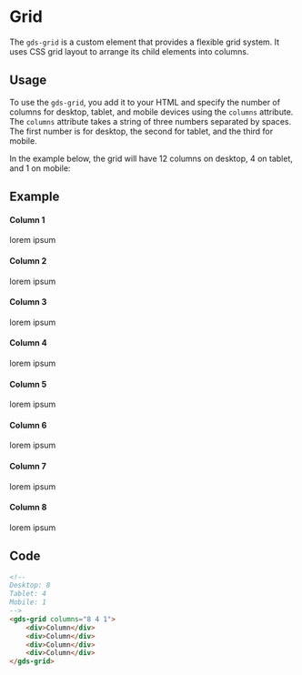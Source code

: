 

<Meta title="Components/Grid" />

# Grid

The `gds-grid` is a custom element that provides a flexible grid system. It uses CSS grid layout to arrange its child elements into columns.

## Usage

To use the `gds-grid`, you add it to your HTML and specify the number of columns for desktop, tablet, and mobile devices using the `columns` attribute. The `columns` attribute takes a string of three numbers separated by spaces. The first number is for desktop, the second for tablet, and the third for mobile.

In the example below, the grid will have 12 columns on desktop, 4 on tablet, and 1 on mobile:

## Example 
<gds-grid columns="8 4 1" gap="xxl xs xxxl" padding="xxl l m" fluid>
    <div>
        <h4>Column 1</h4>
        <p>lorem ipsum</p>
    </div>
    <div>
        <h4>Column 2</h4>
        <p>lorem ipsum</p>
    </div>
    <div>
        <h4>Column 3</h4>
        <p>lorem ipsum</p>
    </div>
    <div>
        <h4>Column 4</h4>
        <p>lorem ipsum</p>
    </div>
    <div>
        <h4>Column 5</h4>
        <p>lorem ipsum</p>
    </div>
    <div>
        <h4>Column 6</h4>
        <p>lorem ipsum</p>
    </div>
    <div>
        <h4>Column 7</h4>
        <p>lorem ipsum</p>
    </div>
    <div>
        <h4>Column 8</h4>
        <p>lorem ipsum</p>
    </div>
</gds-grid>


## Code
```html
<!-- 
Desktop: 8
Tablet: 4
Mobile: 1
-->
<gds-grid columns="8 4 1">
    <div>Column</div>
    <div>Column</div>
    <div>Column</div>
    <div>Column</div>
</gds-grid>
```
